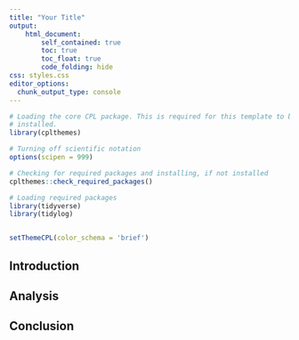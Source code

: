 ```yaml
---
title: "Your Title"
output:
    html_document:
        self_contained: true
        toc: true
        toc_float: true
        code_folding: hide
css: styles.css
editor_options: 
  chunk_output_type: console
---
```


```r
# Loading the core CPL package. This is required for this template to be
# installed.
library(cplthemes)

# Turning off scientific notation
options(scipen = 999)

# Checking for required packages and installing, if not installed
cplthemes::check_required_packages()

# Loading required packages
library(tidyverse)
library(tidylog)


setThemeCPL(color_schema = 'brief')
```

## Introduction

## Analysis

## Conclusion
